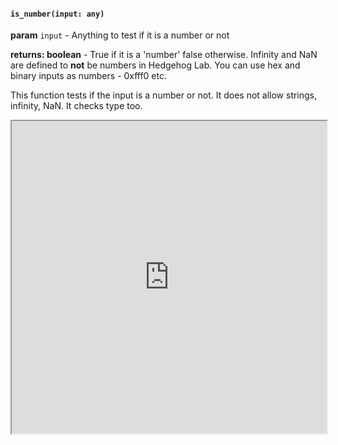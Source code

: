 

#### `is_number(input: any)`

**param** `input` - Anything to test if it is a number or not

**returns: boolean** - True if it is a 'number' false otherwise. Infinity and NaN are defined to **not** be numbers in Hedgehog Lab. You can use hex and binary inputs as numbers - 0xfff0 etc. 

This function tests if the input is a number or not. It does not allow strings, infinity, NaN. It checks type too. 


<iframe src="https://hlab.app/s/docs/isNumber_hbook"
    width="100%"
    height="500px">
  </iframe>
